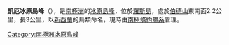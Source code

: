 {{coord|77|17|S|166|51|E|source:GNIS|display=title}}

'''凱厄冰原島峰'''（{{lang-en|Kea Nunataks}}），是[[南極洲|南極洲]]的[[冰原島峰|冰原島峰]]，位於[[羅斯島|羅斯島]]，處於[[伯德山|伯德山]]東南面2.2公里，長3公里，以[[新西蘭|新西蘭]]的鳥類命名，現時由[[南極條約體系|南極條約體系]]管理。

{{DEFAULTSORT:Kea Nunataks}}
[[Category:南極洲冰原島峰|Category:南極洲冰原島峰]]


{{RossIsland-geo-stub}}